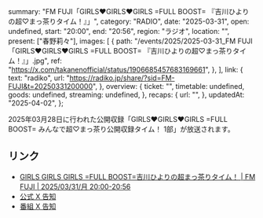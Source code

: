   summary: "FM FUJI「GIRLS♥GIRLS♥GIRLS =FULL BOOST= 『吉川ひよりの超♡まっ茶りタイム！』」",
  category: "RADIO",
  date: "2025-03-31",
  open: undefined,
  start: "20:00",
  end: "20:56",
  region: "ラジオ",
  location: "",
  present: ["春野莉々"],
  images: [
    {
      path: "/events/2025/2025-03-31_FM FUJI「GIRLS♥GIRLS♥GIRLS =FULL BOOST= 『吉川ひよりの超♡まっ茶りタイム！』」.jpg",
      ref: "https://x.com/takanenofficial/status/1906685457683169661",
    },
  ],
  link: {
    text: "radiko",
    url: "https://radiko.jp/share/?sid=FM-FUJI&t=20250331200000",
  },
  overview: {
    ticket: "",
    timetable: undefined,
    goods: undefined,
    streaming: undefined,
  },
  recaps: {
    url: "",
  },
  updatedAt: "2025-04-02",
};

2025年03月28日に行われた公開収録「GIRLS♥GIRLS♥GIRLS =FULL BOOST= みんなで超♡まっ茶り公開収録タイム！ 1部」が放送されます。

## リンク

- [GIRLS GIRLS GIRLS =FULL BOOST=吉川ひよりの超まっ茶りタイム！ | FM FUJI | 2025/03/31/月 20:00-20:56](https://radiko.jp/share/?sid=FM-FUJI&t=20250331200000)
- [公式 X 告知](https://x.com/takanenofficial/status/1906685457683169661)
- [番組 X 告知](https://x.com/macha_timepiyo/status/1906602665255317505)
